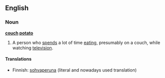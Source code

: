 ==English==
===Noun===
'''[[couch]] [[potato]]'''

#A person who [[spend]]s a lot of time [[eat]]ing, presumably on a couch, while watching [[television]].

====Translations====
*Finnish: [[sohvaperuna]] (literal and nowadays used translation)